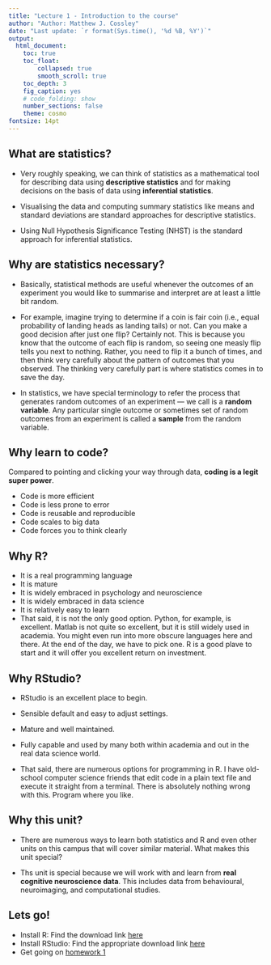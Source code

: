 ```yaml
---
title: "Lecture 1 - Introduction to the course"
author: "Author: Matthew J. Cossley"
date: "Last update: `r format(Sys.time(), '%d %B, %Y')`"
output:
  html_document:
    toc: true
    toc_float:
        collapsed: true
        smooth_scroll: true
    toc_depth: 3
    fig_caption: yes
    # code_folding: show
    number_sections: false
    theme: cosmo
fontsize: 14pt
---
```


## What are statistics?

- Very roughly speaking, we can think of statistics as a
mathematical tool for describing data using **descriptive
statistics** and for making decisions on the basis of data
using **inferential statistics**.

- Visualising the data and computing summary statistics like
means and standard deviations are standard approaches for
descriptive statistics.

- Using Null Hypothesis Significance Testing (NHST) is the
standard approach for inferential statistics.


## Why are statistics necessary?
- Basically, statistical methods are useful whenever the
outcomes of an experiment you would like to summarise and
interpret are at least a little bit random.

- For example, imagine trying to determine if a coin is fair
coin (i.e., equal probability of landing heads as landing
tails) or not. Can you make a good decision after just one
flip? Certainly not. This is because you know that the
outcome of each flip is random, so seeing one measly flip
tells you next to nothing. Rather, you need to flip it a
bunch of times, and then think very carefully about the
pattern of outcomes that you observed. The thinking very
carefully part is where statistics comes in to save the day.

- In statistics, we have special terminology to refer the
process that generates random outcomes of an experiment ---
we call is a **random variable**. Any particular single
outcome or sometimes set of random outcomes from an
experiment is called a **sample** from the random variable.


## Why learn to code?
Compared to pointing and clicking your way through data,
**coding is a legit super power**.

- Code is more efficient
- Code is less prone to error
- Code is reusable and reproducible
- Code scales to big data
- Code forces you to think clearly


## Why R?
- It is a real programming language
- It is mature
- It is widely embraced in psychology and neuroscience
- It is widely embraced in data science
- It is relatively easy to learn
- That said, it is not the only good option. Python, for
example, is excellent. Matlab is not quite so excellent, but
it is still widely used in academia. You might even run into
more obscure languages here and there. At the end of the
day, we have to pick one. R is a good plave to start and it
will offer you excellent return on investment.


## Why RStudio?
- RStudio is an excellent place to begin.

- Sensible default and easy to adjust settings.

- Mature and well maintained.

- Fully capable and used by many both within academia and
out in the real data science world.

- That said, there are numerous options for programming in
R. I have old-school computer science friends that edit code
in a plain text file and execute it straight from a
terminal. There is absolutely nothing wrong with this.
Program where you like.


## Why this unit?
- There are numerous ways to learn both statistics and R and
even other units on this campus that will cover similar
material. What makes this unit special?

- Ths unit is special because we will work with and learn
from **real cognitive neuroscience data**. This includes
data from behavioural, neuroimaging, and computational
studies.


## Lets go!
- Install R: Find the download link [here](https://www.r-project.org/)
- Install RStudio: Find the appropriate download link
    [here](https://rstudio.com/products/rstudio/)
- Get going on [homework 1](homework_1.html)